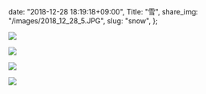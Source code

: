   date: "2018-12-28 18:19:18+09:00",
  Title: "雪",
  share_img: "/images/2018_12_28_5.JPG",
  slug: "snow",
};

![](/images/2018_12_28_4.JPG)

![](/images/2018_12_28_5.JPG)

![](/images/2018_12_28_6.JPG)

![](/images/2018_12_28_7.JPG)
